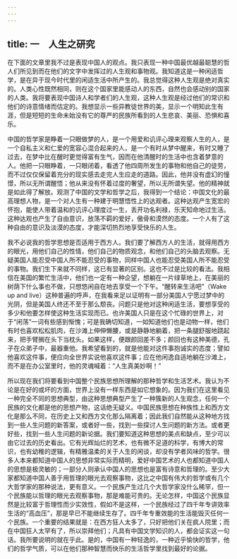 ```yaml
---
---
---
```

title: 一　人生之研究
---




在下面的文章里我不过是表现中国人的观点。我只表现一种中国最优越最聪慧的哲人们所见到而在他们的文字中发挥过的人生观和事物观。我知道这是一种闲适哲学，是在异于现今时代里的闲适生活中所产生的。我总觉得这种人生观是绝对真实的。人类心性既然相同，则在这个国家里能感动人的东西，自然也会感动别的国家的人类。我将要表现中国诗人和学者们的人生观，这种人生观是经过他们的常识和他们的诗意情绪而估定的。我想显示一些异教徒世界的美，显示一个明知此生有涯，但是短短的生命未始没有它的尊严的民族所看到的人生悲哀、美丽、恐惧和喜乐。

中国的哲学家是睁着一只眼做梦的人，是一个用爱和讥评心理来观察人生的人，是一个自私主义和仁爱的宽容心混合起来的人，是一个有时从梦中醒来，有时又睡了过去，在梦中比在醒时更觉得富有生气，因而在他清醒时的生活中也含着梦意的人。他把一只眼睁着，一只眼闭着，看透了他四周所发生的事物和他自己的徒劳，而不过仅仅保留着充分的现实感去走完人生应走的道路。因此，他并没有虚幻的憧憬，所以无所谓醒悟；他从来没有怀着过度的奢望，所以无所谓失望。他的精神就是如此得了解放。观测了中国的文学和哲学之后，我得到一个结论：中国文化的最高理想人物，是一个对人生有一种建于明慧悟性上的达观者。这种达观产生宽宏的怀抱，能使人带着温和的讥评心理度过一生，丢开功名利禄，乐天知命地过生活。这种达观也产生了自由意识，放荡不羁的爱好，傲骨和漠然的态度。一个人有了这种自由的意识及淡漠的态度，才能深切热烈地享受快乐的人生。

我不必说我的哲学思想是否适用于西方人。我们要了解西方人的生活，就得用西方的眼光，用他们自己的性情，他们自己的物质观念，和他们自己的头脑去观察。无疑美国人能忍受中国人所不能忍受的事物，同样中国人也能忍受美国人所不能忍受的事物。我们生下来就不同样，这已有显著的区别。这也不过是比较的看法。我相信在美国的繁忙生活中，他们也一定有一种企望，想躺在一片绿草地上，在美丽的树荫下什么事也不做，只想悠闲自在地去享受一个下午。“醒转来生活吧”（Wake up and live）这种普遍的呼声，在我看来足以证明有一部分美国人宁愿过梦中的光阴，但是美国人终还不至于那么颓丧。问题只是他对这种闲适生活，要想享受的多少和他要怎样使这种生活实现而已。也许美国人只是在这个忙碌的世界上，对于“闲荡”一词有些感到惭愧；可是我确切知道，一如知道他们也是动物一样，他们有时也喜欢松松肌肉，在沙滩上伸伸懒腰，或是静静地躺着，把一条腿舒服地跷起来，把手臂搁在头下当枕头。如果这样，便跟颜回差不多；颜回也有这种美德，孔子在众弟子中，最器重他。我希望看到的，就是他能对这件事抱诚实的态度；譬如他喜欢这件事，便应向全世界实说他喜欢这件事；应在他闲逸自适地躺在沙滩上，而不是在办公室里时，他的灵魂喊着：“人生真美妙啊！”

所以现在我们将要看到中国整个民族思想所理解的那种哲学和生活艺术。我认为不论是在好的或坏的方面，世界上没有一样东西是如它想象的。因为我们在这里看见一种完全不同的思想典型，由这种思想典型产生了一种簇新的人生观念，任何一个民族的文化都是他的思想产物，这话绝无疑义。中国民族思想在种族性上和西方文化是那么不同，在历史上又和西方文化那么隔离着；因此我们自然能从这种地方找到一些人生问题的新答案，或者好一些，找到一些探讨人生问题的新方法。或者更好些，找到一些人生问题的新论据。我们要知道这种思想的美点和缺点，至少可以由它过去的历史看出。它有光辉灿烂的艺术，也有微不足道的科学，有博大的常识，也有幼稚的逻辑，有精雅温柔的关于人生的闲谈，却没有学者风味的哲学。很多人本来都知道中国人的思想非常实际而精明，爱好中国艺术的人也都知道中国人的思想是极灵敏的；一部分人则承认中国人的思想也是富有诗意和哲理的。至少大家都知道中国人善于用哲理的眼光去观察事物，这比之中国有伟大的哲学或有几个大哲学家的那种说法，更有意义。一个民族产生过几个大哲学家没什么稀罕，但一个民族能以哲理的眼光去观察事物，那是难能可贵的。无论怎样，中国这个民族显然是比较富于哲理性而少实效性，假如不是这样，一个民族经过了四千年专讲效率生活的“高血压”，那是早已不能继续生存了。四千年专重效能的生活能毁灭任何一个民族。一个重要的结果就是：在西方狂人太多了，只好把他们关在疯人院里；而在中国狂人太罕有了，所以崇拜他们；凡具有中国文学知识的人，都会证实这一句话。我所要说明的就在乎此。是的，中国有一种轻逸的，一种近乎愉快的哲学，他们的哲学气质，可以在他们那种智慧而快乐的生活哲学里找到最好的论据。